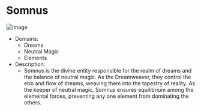 # Somnus
![image](/assets/gods/Somnus.jpg)

- Domains:
    - Dreams
    - Neutral Magic
    - Elements
- Description:
    - Somnus is the divine entity responsible for the realm of dreams and the balance of neutral magic. As the Dreamweaver, they control the ebb and flow of dreams, weaving them into the tapestry of reality. As the keeper of neutral magic, Somnus ensures equilibrium among the elemental forces, preventing any one element from dominating the others.